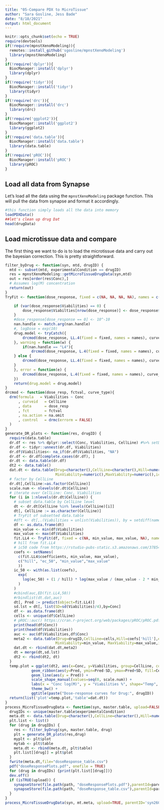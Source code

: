 ```yaml
---
title: "05-Compare PDX to MicroTissue"
author: "Sara Gosline, Jess Bade"
date: "8/18/2021"
output: html_document
---
```


```r
knitr::opts_chunk$set(echo = TRUE)
require(devtools)
if(!require(mpnstXenoModeling)){
  remotes::install_github('sgosline/mpnstXenoModeling')
  library(mpnstXenoModeling)
}
if(!require('dplyr')){
  BiocManager::install('dplyr')
  library(dplyr)
}
if(!require('tidyr')){
  BiocManager::install('tidyr')
  library(tidyr)
}
if(!require('drc')){
  BiocManager::install('drc')
  library(drc)
}
if(!require('ggplot2')){
  BiocManager::install('ggplot2')
  library(ggplot2)
}
if(!require('data.table')){
  BiocManager::install('data.table')
  library(data.table)
}
if(!require('pROC')){
  BiocManager::install('pROC')
  library(pROC)
}
```

## Load all data from Synapse

Let's load all the data using the `mpnstXenoModeling` package function. This will pull the data from synapse and format it accordingly.

```r
#this function simply loads all the data into memory
loadPDXData()
##let's clean up drug Dat
head(drugData)


```

## Load microtissue data and compare
The first thing we want to do is to load the microtissue data and carry out the bayesian correction. This is pretty straightforward.

```r
filter_byDrug <- function(syn, mtd, drugID) {
  mtd <- subset(mtd, experimentalCondition == drugID)
  res = mpnstXenoModeling::getMicroTissueDrugData(syn,mtd)
  out = res[order(res$Conc),]
  # Assumes log(M) concentration
  return(out)
}
TryFit <- function(dose_response, fixed = c(NA, NA, NA, NA), names = c(NA, NA, NA, NA), nan.handle = c("LL4", "L4"), curve_type){

    if (var(dose_response$Viabilities) == 0) {
        dose_response$Viabilties[nrow(dose_response)] <- dose_response$Viabilities[nrow(dose_response)] + 10^-10
    }
    #dose_response[dose_response == 0] <- 10^-10
    nan.handle <- match.arg(nan.handle)
    #, logDose = exp(10)
    drug.model <- tryCatch({
        drcmod(dose_response, LL.4(fixed = fixed, names = names), curve_type)
    }, warning = function(w) {
        if(nan.handle == "L4"){
            drcmod(dose_response, L.4(fixed = fixed, names = names), curve_type)
    } else {
        drcmod(dose_response, LL.4(fixed = fixed, names = names), curve_type)
    }
    }, error = function(e) {
        drcmod(dose_response, L.4(fixed = fixed, names = names), curve_type)
    })
    return(drug.model = drug.model)
}
drcmod <- function(dose_resp, fctval, curve_type){
  drm(formula   = Viabilities ~ Conc
      , curveid   = CellLine
      , data      = dose_resp
      , fct       = fctval
      , na.action = na.omit
      , control   = drmc(errorm = FALSE)
  )
}
generate_DR_plots <- function(res, drugID) {
  require(data.table)
  dr.df <- res %>% dplyr::select(Conc, Viabilities, CellLine) #%>% setDT()
  dr.df <- tidyr::unnest(dr.df, Viabilities)
  dr.df$Viabilities<- na_if(dr.df$Viabilities, "NA")
  dr.df <- dr.df[complete.cases(dr.df), ]
  dr.dt <- data.table(dr.df)
  dt2 <- data.table()
  dat.dt <- data.table(Drug=character(),CellLine=character(),Hill=numeric(),ec50=numeric(),
                       MinViability=numeric(),MaxViability=numeric(),ic50=numeric(),auc=numeric())
  # factor by CellLine
  dr.dt[,CellLine:=as.factor(CellLine)]
  scale.num <- nlevels(dr.dt$CellLine)
  # iterate over CellLine: Conc, Viabilities
  for (i in 1:nlevels(dr.dt$CellLine)) {
    # subset data.table by CellLine level
    dt <- dr.dt[CellLine %in% levels(CellLine)[i]]
    dt[, CellLine := as.character(CellLine)]
    # TryFit of subsetted data.table
    #dft <- dt[,.(Viabilities = unlist(Viabilities)), by = setdiff(names(dt), 'Viabilities')]
    df <- as.data.frame(dt)
    min_value <- min(df$Viabilities)
    max_value <- max(df$Viabilities)
    fit.LL4 <- TryFit(df, fixed = c(NA, min_value, max_value, NA), names = c("hill", "min_value", "max_value", "ec_50"), nan.handle = "L4", "CellLine")
    # hill from fit.LL4
    # ic50 code from https://rstudio-pubs-static.s3.amazonaws.com/378543_5b5bda32bf0541a485ccc49efbea680a.html
    coefs <- setNames(
      c(fit.LL4$coefficients, min_value, max_value),
      c("hill", "ec_50", "min_value","max_value"
      ))
    ic_50 <- with(as.list(coefs),
      exp(
        log(ec_50) + (1 / hill) * log(max_value / (max_value - 2 * min_value)) #log(ec_50)
      )
    )
    #cbind(auc,ED(fit.LL4,50))
    #rbindlist(dt.dat,auc)
    dt[, Pred := predict(object=fit.LL4)]
    sd.lst = dt[, list(SD=sd(Viabilities)/4),by=Conc]
    df <- as.data.frame(dt)
    cells <- unique(df$CellLine)
    # pROC::auc() https://cran.r-project.org/web/packages/pROC/pROC.pdf
    print(head(df$Conc))
    print(head(df$Viabilities))
    auc <- auc(df$Viabilities,df$Conc)
    meta2 <- data.table(Drug=drugID,CellLine=cells,Hill=coefs['hill'],ec50=coefs['ec_50'],
                       MinViability=min_value, MaxViability=max_value,ic50=ic_50,auc=as.numeric(auc))
    dat.dt <- rbind(dat.dt,meta2)
    dt = merge(dt,sd.lst)
    dt2 <- rbind(dt2, dt)
  }
  temp.plot = ggplot(dt2, aes(x=Conc, y=Viabilities, group=CellLine, color=CellLine, shape=CellLine)) +
            geom_ribbon(aes(y=Pred, ymin=Pred-SD, ymax=Pred+SD, fill=CellLine), alpha=0.2, color=NA) +
            geom_line(aes(y = Pred)) +
            scale_shape_manual(values=seq(0, scale.num)) +
            labs(x = "Conc log(M)", y = "Viabilities %", shape="Temp", color="Temp") +
            theme_bw() +
            ggtitle(paste("Dose-response curves for Drug:", drugID))
  return(list('plot'=temp.plot,'table'=dat.dt))
}
process_MicroTissueDrugData <- function(syn, master.table, upload=FALSE, path='.', parentID=NULL){
  drugIDs <- unique(master.table$experimentalCondition)
  meta.dt <- data.table(Drug=character(),CellLine=character(),Hill=numeric(),ec50=numeric(),MinViability=numeric(),MaxViability=numeric(),ic50=numeric(),auc=numeric())
  plt.list <- list()
  for (drug in drugIDs) {
    res <- filter_byDrug(syn, master.table, drug)
    plt = generate_DR_plots(res,drug)
    myplt <- plt$plot
    mytab <- plt$table
    meta.dt <- rbind(meta.dt, plt$table)
    plt.list[[drug]] = plt$plot
  }
  fwrite(meta.dt,file="doseResponse_table.csv")
  pdf("doseResponsePlots.pdf", onefile = TRUE)
  for (drug in drugIDs) {print(plt.list[[drug]])}
  dev.off()
  if (isTRUE(upload)) {
    synapseStore(file.path(path, "doseResponsePlots.pdf"),parentId=parentID)
    synapseStore(file.path(path, "doseResponse_table.csv"),parentId=parentID)
  }
}
process_MicroTissueDrugData(syn, mt.meta, upload=TRUE, parentID='syn26066928')
```
